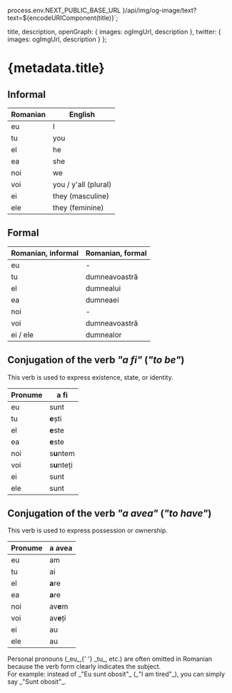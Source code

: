 
  process.env.NEXT_PUBLIC_BASE_URL
}/api/img/og-image/text?text=${encodeURIComponent(title)}`;

  title,
  description,
  openGraph: {
    images: ogImgUrl,
    description
  },
  twitter: {
    images: ogImgUrl,
    description
  }
};

# {metadata.title}

## Informal

| Romanian | English              |
| -------- | -------------------- |
| eu       | I                    |
| tu       | you                  |
| el       | he                   |
| ea       | she                  |
| noi      | we                   |
| voi      | you / y'all (plural) |
| ei       | they (masculine)     |
| ele      | they (feminine)      |

## Formal

| Romanian, informal | Romanian, formal |
| ------------------ | ---------------- |
| eu                 | -                |
| tu                 | dumneavoastră    |
| el                 | dumnealui        |
| ea                 | dumneaei         |
| noi                | -                |
| voi                | dumneavoastră    |
| ei / ele           | dumnealor        |

## Conjugation of the verb <span lang="ro-RO">_"a fi"_</span> (_"to be"_)

This verb is used to express existence, state, or identity.

| Pronume | a fi        |
| ------- | ----------- |
| eu      | sunt        |
| tu      | **e**ști    |
| el      | **e**ste    |
| ea      | **e**ste    |
| noi     | s**u**ntem  |
| voi     | s**u**nteți |
| ei      | sunt        |
| ele     | sunt        |

## Conjugation of the verb <span lang="ro-RO">_"a avea"_</span> (_"to have"_)

This verb is used to express possession or ownership.

| Pronume | a avea    |
| ------- | --------- |
| eu      | am        |
| tu      | ai        |
| el      | **a**re   |
| ea      | **a**re   |
| noi     | av**e**m  |
| voi     | av**e**ți |
| ei      | au        |
| ele     | au        |

<Attention heading="Note:">
  Personal pronouns (<span lang="ro-RO">_eu_</span>,{' '}
  <span lang="ro-RO">_tu_</span>, etc.) are often omitted in Romanian because
  the verb form clearly indicates the subject. <br />
  For example: instead of <span lang="ro-RO">_"Eu sunt obosit"_</span> (_"I am tired"_),
  you can simply say <span lang="ro-RO">_"Sunt obosit"_</span>.
</Attention>
